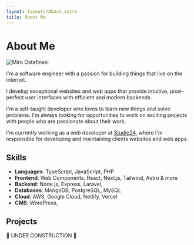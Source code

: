 ---
layout: layouts/About.astro
title: About Me
---

# About Me

<Image src={photo} alt="Miro Ostafinski" />

I'm a software engineer with a passion for building things that live on the internet.

I develop exceptional websites and web apps that provide intuitive, pixel-perfect user interfaces with efficient and modern backends.

I'm a self-taught developer who loves to learn new things and solve problems. I'm always looking for opportunities to work on exciting projects with people who are passionate about their work.

I'm currently working as a web developer at [Studio24](https://studio24.net), where I'm responsible for developing and maintaining clients websites and web apps.

## Skills

- **Languages**: TypeScript, JavaScript, PHP
- **Frontend**: Web Components, React, Next.js, Tailwind, Astro & more
- **Backend**: Node.js, Express, Laravel,
- **Databases**: MongoDB, PostgreSQL, MySQL
- **Cloud**: AWS, Google Cloud, Netlify, Vercel
- **CMS**: WordPress,


## Projects

<div class="grid gap-6 sm:grid-cols-2">
    🚧 UNDER CONSTRUCTION 🚧
</div>
